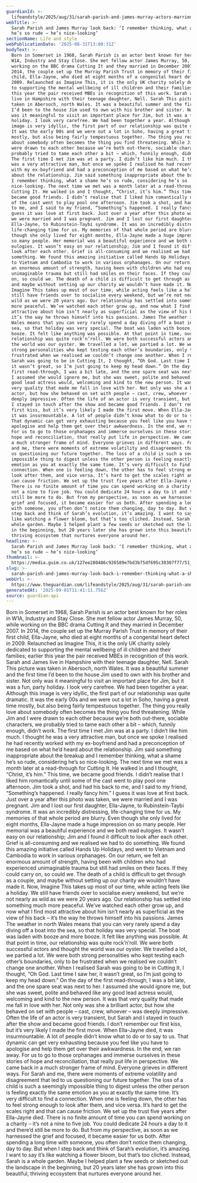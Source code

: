 ```yaml
---
guardianId: >-
  lifeandstyle/2025/aug/31/sarah-parish-and-james-murray-actors-married-look-back
webTitle: >-
  Sarah Parish and James Murray look back: ‘I remember thinking, what a shame
  he’s so rude – he’s nice-looking’
sectionName: Life and style
webPublicationDate: '2025-08-31T13:00:31Z'
bodyText: >-
  Born in Somerset in 1968, Sarah Parish is an actor best known for her roles in
  W1A, Industry and Stay Close. She met fellow actor James Murray, 50, while
  working on the BBC drama Cutting It and they married in December 2007. In
  2014, the couple set up the Murray Parish Trust in memory of their first
  child, Ella-Jayne, who died at eight months of a congenital heart defect in
  2009. Relaunched as Imagine This, it is the only UK charity solely dedicated
  to supporting the mental wellbeing of ill children and their families; earlier
  this year the pair received MBEs in recognition of this work. Sarah and James
  live in Hampshire with their teenage daughter, Nell. Sarah This picture was
  taken in Abersoch, north Wales. It was a beautiful summer and the first time
  I’d been to the house Jim used to own with his brother and sister. Not only
  was it meaningful to visit an important place for Jim, but it was a fun, party
  holiday. I look very carefree. We had been together a year. Although this
  image is very idyllic, the first part of our relationship was quite dramatic.
  It was the early 00s and we were out a lot in Soho, having a great time
  mostly, but also being fairly tempestuous together. The thing you really love
  about somebody often becomes the thing you find threatening. While Jim and I
  were drawn to each other because we’re both out-there, sociable characters, we
  probably tried to tame each other a bit – which, funnily enough, didn’t work.
  The first time I met Jim was at a party. I didn’t like him much. I thought he
  was a very attractive man, but once we spoke I realised he had recently worked
  with my ex-boyfriend and had a preconception of me based on what he’d heard
  about the relationship. Jim said something inappropriate about the breakup and
  I remember thinking, what a shame he’s so rude, considering he’s so
  nice-looking. The next time we met was a month later at a read-through for
  Cutting It. He walked in and I thought, “Christ, it’s him.” This time, we
  became good friends. I didn’t realise that I liked him romantically until some
  of the cast went to play pool one afternoon. Jim took a shot, and had his back
  to me, and I said to my friend, “Something’s happened. I really fancy him.” I
  guess it was love at first back. Just over a year after this photo was taken,
  we were married and I was pregnant. Jim and I lost our first daughter,
  Ella-Jayne, to Rubinstein-Taybi syndrome. It was an incredibly distressing,
  life-changing time for us. My memories of that whole period are blurry. Even
  though she only lived for eight months, Ella-Jayne made a huge impression on
  so many people. Her memorial was a beautiful experience and we both read
  eulogies. It wasn’t easy on our relationship; Jim and I found it difficult to
  look after each other. Grief is all-consuming and we realised we had to do
  something. We found this amazing initiative called Hands Up Holidays, and went
  to Vietnam and Cambodia to work in various orphanages. On our return, we felt
  an enormous amount of strength, having been with children who had experienced
  unimaginable trauma but still had smiles on their faces. If they could carry
  on, so could we. The death of a child is difficult to get through as a couple,
  and maybe without setting up our charity we wouldn’t have made it. Now,
  Imagine This takes up most of our time, while acting feels like a holiday. We
  still have friends over to socialise every weekend, but we’re not nearly as
  wild as we were 20 years ago. Our relationship has settled into something much
  more peaceful. We’ve watched each other grow up, and now what I find most
  attractive about him isn’t nearly as superficial as the view of his back –
  it’s the way he throws himself into his passions. James The weather in north
  Wales means that you can very rarely spend a day diving off a boat into the
  sea, so that holiday was very special. The boat was laden with booze and more
  booze. It felt like anything was possible. At that point in time, our
  relationship was quite rock’n’roll. We were both successful actors and thought
  the world was our oyster. We travelled a lot, we partied a lot. We were both
  strong personalities who kept testing each other’s boundaries, only to be
  frustrated when we realised we couldn’t change one another. When I realised
  Sarah was going to be in Cutting It, I thought, “Oh God. Last time I saw her,
  it wasn’t great, so I’m just going to keep my head down.” On the day of the
  first read-through, I was a bit late, and the one spare seat was next to her.
  I assumed she would ignore me, but she was sweet, polite and behaved like any
  good lead actress would, welcoming and kind to the new person. It was that
  very quality that made me fall in love with her. Not only was she a brilliant
  actor, but how she behaved on set with people – cast, crew, whoever – was
  deeply impressive. Often the life of an actor is very transient, but Sarah and
  I stayed in touch after the show and became good friends. I don’t remember our
  first kiss, but it’s very likely I made the first move. When Ella-Jayne died,
  it was insurmountable. A lot of people didn’t know what to do or to say to us.
  That dynamic can get very exhausting because you feel like you have to
  apologise and help them get over their awkwardness. In the end, we ran away.
  For us to go to those orphanages and immerse ourselves in these stories of
  hope and reconciliation, that really put life in perspective. We came back in
  a much stronger frame of mind. Everyone grieves in different ways. For Sarah
  and me, there were moments of extreme volatility and disagreement that led to
  us questioning our future together. The loss of a child is such a seemingly
  impossible thing to digest unless the other person is feeling exactly the same
  emotion as you at exactly the same time. It’s very difficult to find a
  connection. When one is feeling down, the other has to feel strong enough to
  look after them, and vice versa. It’s hard to get the scales right and that
  can cause friction. We set up the trust five years after Ella-Jayne died.
  There is no finite amount of time you can spend working on a charity – it’s
  not a nine to five job. You could dedicate 24 hours a day to it and there’d
  still be more to do. But from my perspective, as soon as we harnessed the
  grief and focused, it became easier for us both. After spending a long time
  with someone, you often don’t notice them changing, day to day. But when I
  step back and think of Sarah’s evolution, it’s amazing. I want to say it’s
  like watching a flower bloom, but that’s too cliched. Instead, Sarah is a
  whole garden. Maybe I helped plant a few seeds or sketched out the landscape
  in the beginning, but 20 years later she has grown into this beautiful,
  thriving ecosystem that nurtures everyone around her.
headline: >-
  Sarah Parish and James Murray look back: ‘I remember thinking, what a shame
  he’s so rude – he’s nice-looking’
thumbnail: >-
  https://media.guim.co.uk/127ee280486c926589e7bd3b75df695c30307f77/51_97_6386_5107/500.jpg
slug: >-
  sarah-parish-and-james-murray-look-back-i-remember-thinking-what-a-shame-hes-so-rude-hes-nice-looking
webUrl: >-
  https://www.theguardian.com/lifeandstyle/2025/aug/31/sarah-parish-and-james-murray-actors-married-look-back
generatedAt: '2025-09-01T11:41:11.756Z'
source: guardian-api
---
```

Born in Somerset in 1968, Sarah Parish is an actor best known for her roles in W1A, Industry and Stay Close. She met fellow actor James Murray, 50, while working on the BBC drama Cutting It and they married in December 2007. In 2014, the couple set up the Murray Parish Trust in memory of their first child, Ella-Jayne, who died at eight months of a congenital heart defect in 2009. Relaunched as Imagine This, it is the only UK charity solely dedicated to supporting the mental wellbeing of ill children and their families; earlier this year the pair received MBEs in recognition of this work. Sarah and James live in Hampshire with their teenage daughter, Nell. Sarah This picture was taken in Abersoch, north Wales. It was a beautiful summer and the first time I’d been to the house Jim used to own with his brother and sister. Not only was it meaningful to visit an important place for Jim, but it was a fun, party holiday. I look very carefree. We had been together a year. Although this image is very idyllic, the first part of our relationship was quite dramatic. It was the early 00s and we were out a lot in Soho, having a great time mostly, but also being fairly tempestuous together. The thing you really love about somebody often becomes the thing you find threatening. While Jim and I were drawn to each other because we’re both out-there, sociable characters, we probably tried to tame each other a bit – which, funnily enough, didn’t work. The first time I met Jim was at a party. I didn’t like him much. I thought he was a very attractive man, but once we spoke I realised he had recently worked with my ex-boyfriend and had a preconception of me based on what he’d heard about the relationship. Jim said something inappropriate about the breakup and I remember thinking, what a shame he’s so rude, considering he’s so nice-looking. The next time we met was a month later at a read-through for Cutting It. He walked in and I thought, “Christ, it’s him.” This time, we became good friends. I didn’t realise that I liked him romantically until some of the cast went to play pool one afternoon. Jim took a shot, and had his back to me, and I said to my friend, “Something’s happened. I really fancy him.” I guess it was love at first back. Just over a year after this photo was taken, we were married and I was pregnant. Jim and I lost our first daughter, Ella-Jayne, to Rubinstein-Taybi syndrome. It was an incredibly distressing, life-changing time for us. My memories of that whole period are blurry. Even though she only lived for eight months, Ella-Jayne made a huge impression on so many people. Her memorial was a beautiful experience and we both read eulogies. It wasn’t easy on our relationship; Jim and I found it difficult to look after each other. Grief is all-consuming and we realised we had to do something. We found this amazing initiative called Hands Up Holidays, and went to Vietnam and Cambodia to work in various orphanages. On our return, we felt an enormous amount of strength, having been with children who had experienced unimaginable trauma but still had smiles on their faces. If they could carry on, so could we. The death of a child is difficult to get through as a couple, and maybe without setting up our charity we wouldn’t have made it. Now, Imagine This takes up most of our time, while acting feels like a holiday. We still have friends over to socialise every weekend, but we’re not nearly as wild as we were 20 years ago. Our relationship has settled into something much more peaceful. We’ve watched each other grow up, and now what I find most attractive about him isn’t nearly as superficial as the view of his back – it’s the way he throws himself into his passions. James The weather in north Wales means that you can very rarely spend a day diving off a boat into the sea, so that holiday was very special. The boat was laden with booze and more booze. It felt like anything was possible. At that point in time, our relationship was quite rock’n’roll. We were both successful actors and thought the world was our oyster. We travelled a lot, we partied a lot. We were both strong personalities who kept testing each other’s boundaries, only to be frustrated when we realised we couldn’t change one another. When I realised Sarah was going to be in Cutting It, I thought, “Oh God. Last time I saw her, it wasn’t great, so I’m just going to keep my head down.” On the day of the first read-through, I was a bit late, and the one spare seat was next to her. I assumed she would ignore me, but she was sweet, polite and behaved like any good lead actress would, welcoming and kind to the new person. It was that very quality that made me fall in love with her. Not only was she a brilliant actor, but how she behaved on set with people – cast, crew, whoever – was deeply impressive. Often the life of an actor is very transient, but Sarah and I stayed in touch after the show and became good friends. I don’t remember our first kiss, but it’s very likely I made the first move. When Ella-Jayne died, it was insurmountable. A lot of people didn’t know what to do or to say to us. That dynamic can get very exhausting because you feel like you have to apologise and help them get over their awkwardness. In the end, we ran away. For us to go to those orphanages and immerse ourselves in these stories of hope and reconciliation, that really put life in perspective. We came back in a much stronger frame of mind. Everyone grieves in different ways. For Sarah and me, there were moments of extreme volatility and disagreement that led to us questioning our future together. The loss of a child is such a seemingly impossible thing to digest unless the other person is feeling exactly the same emotion as you at exactly the same time. It’s very difficult to find a connection. When one is feeling down, the other has to feel strong enough to look after them, and vice versa. It’s hard to get the scales right and that can cause friction. We set up the trust five years after Ella-Jayne died. There is no finite amount of time you can spend working on a charity – it’s not a nine to five job. You could dedicate 24 hours a day to it and there’d still be more to do. But from my perspective, as soon as we harnessed the grief and focused, it became easier for us both. After spending a long time with someone, you often don’t notice them changing, day to day. But when I step back and think of Sarah’s evolution, it’s amazing. I want to say it’s like watching a flower bloom, but that’s too cliched. Instead, Sarah is a whole garden. Maybe I helped plant a few seeds or sketched out the landscape in the beginning, but 20 years later she has grown into this beautiful, thriving ecosystem that nurtures everyone around her.
